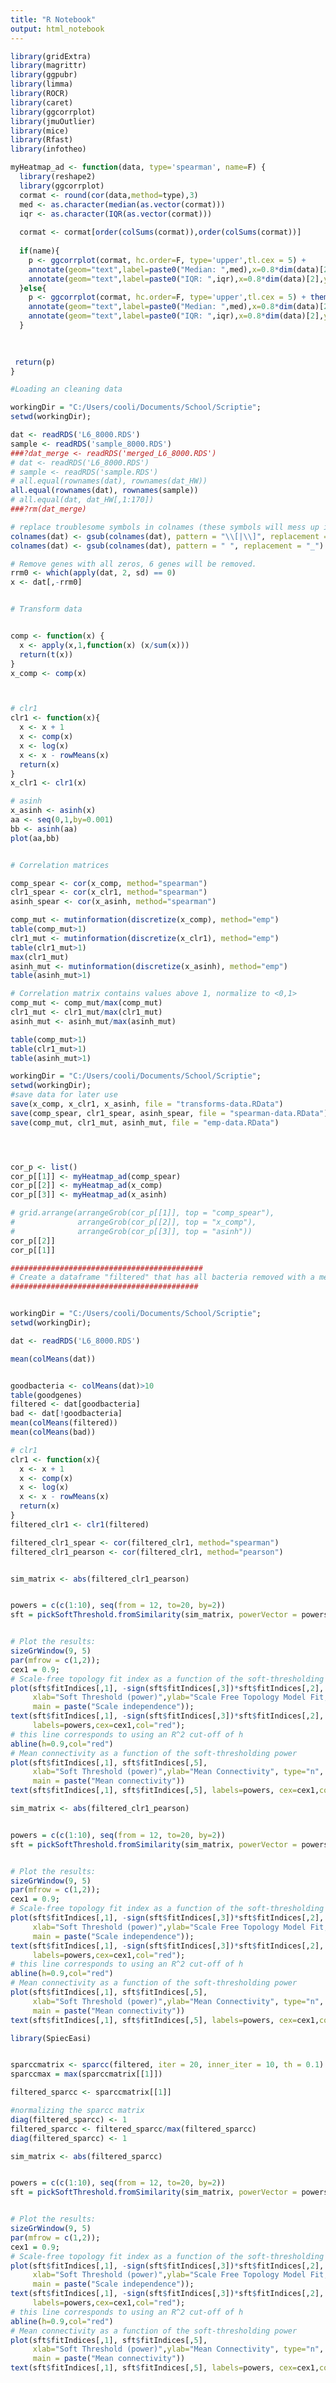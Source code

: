 ---
title: "R Notebook"
output: html_notebook
---


```{r setup, include=FALSE}

library(gridExtra)
library(magrittr)
library(ggpubr)
library(limma)
library(ROCR)
library(caret)
library(ggcorrplot)
library(jmuOutlier)
library(mice)
library(Rfast)
library(infotheo)

myHeatmap_ad <- function(data, type='spearman', name=F) {
  library(reshape2)
  library(ggcorrplot)
  cormat <- round(cor(data,method=type),3)
  med <- as.character(median(as.vector(cormat)))
  iqr <- as.character(IQR(as.vector(cormat)))
  
  cormat <- cormat[order(colSums(cormat)),order(colSums(cormat))]
  
  if(name){
    p <- ggcorrplot(cormat, hc.order=F, type='upper',tl.cex = 5) +
    annotate(geom="text",label=paste0("Median: ",med),x=0.8*dim(data)[2],y=10) +
    annotate(geom="text",label=paste0("IQR: ",iqr),x=0.8*dim(data)[2],y=2)
  }else{
    p <- ggcorrplot(cormat, hc.order=F, type='upper',tl.cex = 5) + theme(axis.text = element_blank()) +
    annotate(geom="text",label=paste0("Median: ",med),x=0.8*dim(data)[2],y=10) +
    annotate(geom="text",label=paste0("IQR: ",iqr),x=0.8*dim(data)[2],y=2)
  }
  
  

 return(p)
}


```


```{r}

#Loading an cleaning data

workingDir = "C:/Users/cooli/Documents/School/Scriptie";
setwd(workingDir);

dat <- readRDS('L6_8000.RDS')
sample <- readRDS('sample_8000.RDS')
###?dat_merge <- readRDS('merged_L6_8000.RDS')
# dat <- readRDS('L6_8000.RDS')
# sample <- readRDS('sample.RDS')
# all.equal(rownames(dat), rownames(dat_HW))
all.equal(rownames(dat), rownames(sample))
# all.equal(dat, dat_HW[,1:170])
###?rm(dat_merge)

# replace troublesome symbols in colnames (these symbols will mess up in RF)
colnames(dat) <- gsub(colnames(dat), pattern = "\\[|\\]", replacement = "")
colnames(dat) <- gsub(colnames(dat), pattern = " ", replacement = "_")

# Remove genes with all zeros, 6 genes will be removed.
rrm0 <- which(apply(dat, 2, sd) == 0)
x <- dat[,-rrm0]



```



```{r}

# Transform data


comp <- function(x) {
  x <- apply(x,1,function(x) (x/sum(x)))
  return(t(x))
}
x_comp <- comp(x)



# clr1
clr1 <- function(x){
  x <- x + 1
  x <- comp(x)
  x <- log(x)
  x <- x - rowMeans(x)
  return(x)
}
x_clr1 <- clr1(x)

# asinh
x_asinh <- asinh(x)
aa <- seq(0,1,by=0.001)
bb <- asinh(aa)
plot(aa,bb)



```

```{r}
# Correlation matrices

comp_spear <- cor(x_comp, method="spearman")
clr1_spear <- cor(x_clr1, method="spearman")
asinh_spear <- cor(x_asinh, method="spearman")

comp_mut <- mutinformation(discretize(x_comp), method="emp")
table(comp_mut>1)
clr1_mut <- mutinformation(discretize(x_clr1), method="emp")
table(clr1_mut>1)
max(clr1_mut)
asinh_mut <- mutinformation(discretize(x_asinh), method="emp")
table(asinh_mut>1)

# Correlation matrix contains values above 1, normalize to <0,1>
comp_mut <- comp_mut/max(comp_mut)
clr1_mut <- clr1_mut/max(clr1_mut)
asinh_mut <- asinh_mut/max(asinh_mut)

table(comp_mut>1)
table(clr1_mut>1)
table(asinh_mut>1)

```

```{r}

workingDir = "C:/Users/cooli/Documents/School/Scriptie";
setwd(workingDir);
#save data for later use
save(x_comp, x_clr1, x_asinh, file = "transforms-data.RData")
save(comp_spear, clr1_spear, asinh_spear, file = "spearman-data.RData")
save(comp_mut, clr1_mut, asinh_mut, file = "emp-data.RData")




```

```{r}




```

```{r}
cor_p <- list()
cor_p[[1]] <- myHeatmap_ad(comp_spear)
cor_p[[2]] <- myHeatmap_ad(x_comp)
cor_p[[3]] <- myHeatmap_ad(x_asinh)

# grid.arrange(arrangeGrob(cor_p[[1]], top = "comp_spear"),
#              arrangeGrob(cor_p[[2]], top = "x_comp"),
#              arrangeGrob(cor_p[[3]], top = "asinh"))
cor_p[[2]]
cor_p[[1]]
```


```{r}

###########################################
# Create a dataframe "filtered" that has all bacteria removed with a mean count of less than 10
##########################################


workingDir = "C:/Users/cooli/Documents/School/Scriptie";
setwd(workingDir);

dat <- readRDS('L6_8000.RDS')

mean(colMeans(dat))


goodbacteria <- colMeans(dat)>10
table(goodgenes)
filtered <- dat[goodbacteria]
bad <- dat[!goodbacteria]
mean(colMeans(filtered))
mean(colMeans(bad))

```


```{r}

# clr1
clr1 <- function(x){
  x <- x + 1
  x <- comp(x)
  x <- log(x)
  x <- x - rowMeans(x)
  return(x)
}
filtered_clr1 <- clr1(filtered)

filtered_clr1_spear <- cor(filtered_clr1, method="spearman")
filtered_clr1_pearson <- cor(filtered_clr1, method="pearson")



```





```{r}




sim_matrix <- abs(filtered_clr1_pearson)


powers = c(c(1:10), seq(from = 12, to=20, by=2))
sft = pickSoftThreshold.fromSimilarity(sim_matrix, powerVector = powers, verbose = 5)


# Plot the results:
sizeGrWindow(9, 5)
par(mfrow = c(1,2));
cex1 = 0.9;
# Scale-free topology fit index as a function of the soft-thresholding power
plot(sft$fitIndices[,1], -sign(sft$fitIndices[,3])*sft$fitIndices[,2],
     xlab="Soft Threshold (power)",ylab="Scale Free Topology Model Fit,signed R^2",type="n",
     main = paste("Scale independence"));
text(sft$fitIndices[,1], -sign(sft$fitIndices[,3])*sft$fitIndices[,2],
     labels=powers,cex=cex1,col="red");
# this line corresponds to using an R^2 cut-off of h
abline(h=0.9,col="red")
# Mean connectivity as a function of the soft-thresholding power
plot(sft$fitIndices[,1], sft$fitIndices[,5],
     xlab="Soft Threshold (power)",ylab="Mean Connectivity", type="n",
     main = paste("Mean connectivity"))
text(sft$fitIndices[,1], sft$fitIndices[,5], labels=powers, cex=cex1,col="red")
```


```{r}




sim_matrix <- abs(filtered_clr1_pearson)


powers = c(c(1:10), seq(from = 12, to=20, by=2))
sft = pickSoftThreshold.fromSimilarity(sim_matrix, powerVector = powers, verbose = 5)


# Plot the results:
sizeGrWindow(9, 5)
par(mfrow = c(1,2));
cex1 = 0.9;
# Scale-free topology fit index as a function of the soft-thresholding power
plot(sft$fitIndices[,1], -sign(sft$fitIndices[,3])*sft$fitIndices[,2],
     xlab="Soft Threshold (power)",ylab="Scale Free Topology Model Fit,signed R^2",type="n",
     main = paste("Scale independence"));
text(sft$fitIndices[,1], -sign(sft$fitIndices[,3])*sft$fitIndices[,2],
     labels=powers,cex=cex1,col="red");
# this line corresponds to using an R^2 cut-off of h
abline(h=0.9,col="red")
# Mean connectivity as a function of the soft-thresholding power
plot(sft$fitIndices[,1], sft$fitIndices[,5],
     xlab="Soft Threshold (power)",ylab="Mean Connectivity", type="n",
     main = paste("Mean connectivity"))
text(sft$fitIndices[,1], sft$fitIndices[,5], labels=powers, cex=cex1,col="red")
```


```{r}
library(SpiecEasi)


sparccmatrix <- sparcc(filtered, iter = 20, inner_iter = 10, th = 0.1)
sparccmax = max(sparccmatrix[[1]])

filtered_sparcc <- sparccmatrix[[1]]

#normalizing the sparcc matrix
diag(filtered_sparcc) <- 1
filtered_sparcc <- filtered_sparcc/max(filtered_sparcc)
diag(filtered_sparcc) <- 1


```





```{r}




sim_matrix <- abs(filtered_sparcc)


powers = c(c(1:10), seq(from = 12, to=20, by=2))
sft = pickSoftThreshold.fromSimilarity(sim_matrix, powerVector = powers, verbose = 5)


# Plot the results:
sizeGrWindow(9, 5)
par(mfrow = c(1,2));
cex1 = 0.9;
# Scale-free topology fit index as a function of the soft-thresholding power
plot(sft$fitIndices[,1], -sign(sft$fitIndices[,3])*sft$fitIndices[,2],
     xlab="Soft Threshold (power)",ylab="Scale Free Topology Model Fit,signed R^2",type="n",
     main = paste("Scale independence"));
text(sft$fitIndices[,1], -sign(sft$fitIndices[,3])*sft$fitIndices[,2],
     labels=powers,cex=cex1,col="red");
# this line corresponds to using an R^2 cut-off of h
abline(h=0.9,col="red")
# Mean connectivity as a function of the soft-thresholding power
plot(sft$fitIndices[,1], sft$fitIndices[,5],
     xlab="Soft Threshold (power)",ylab="Mean Connectivity", type="n",
     main = paste("Mean connectivity"))
text(sft$fitIndices[,1], sft$fitIndices[,5], labels=powers, cex=cex1,col="red")
```




